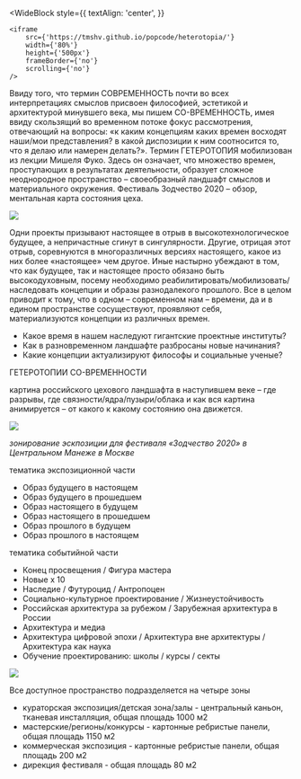 
<Head>
    <title>
        ГЕТЕРОТОПИИ СО-ВРЕМЕННОСТИ
    </title>
</Head>

<WideBlock
    style={{
        textAlign: 'center',
    }}
>
    <iframe
        src={'https://tmshv.github.io/popcode/heterotopia/'}
        width={'80%'}
        height={'500px'}
        frameBorder={'no'}
        scrolling={'no'}
    />
</WideBlock>

Ввиду того, что термин <HeterotopiaHighlight>СОВРЕМЕННОСТЬ</HeterotopiaHighlight> почти во всех интерпретациях смыслов присвоен философией, эстетикой и архитектурой минувшего века, мы пишем <HeterotopiaHighlight>СО-ВРЕМЕННОСТЬ</HeterotopiaHighlight>, имея ввиду скользящий во временном потоке фокус рассмотрения, отвечающий на вопросы: «к каким концепциям каких времен восходят наши/мои представления? в какой диспозиции к ним соотносится то, что я делаю или намерен делать?». Термин <HeterotopiaHighlight>ГЕТЕРОТОПИЯ</HeterotopiaHighlight> мобилизован из лекции Мишеля Фуко. Здесь он означает, что множество времен, проступающих в результатах деятельности, образует сложное неоднородное пространство – своеобразный ландшафт смыслов и материального окружения. Фестиваль Зодчество 2020 – обзор, ментальная карта состояния цеха.

<Image src='https://s.tmshv.com/unit4/heterotopia-heterotopia_01.jpg' />

Одни проекты призывают настоящее в отрыв в высокотехнологическое будущее, а непричастные сгинут в сингулярности. Другие, отрицая этот отрыв, соревнуются в многоразличных версиях настоящего, какое из них более «настоящее» чем другое. Иные настырно убеждают в том, что как будущее, так и настоящее просто обязано быть высокодуховным, посему необходимо реабилитировать/мобилизовать/наследовать концепции и образы разнодалекого прошлого.
Все в целом приводит к тому, что в одном – современном нам – времени, да и в едином пространстве сосуществуют, проявляют себя, материализуются концепции из различных времен.

- Какое время в нашем наследуют гигантские проектные институты?
- Как в разновременном ландшафте разбросаны новые начинания?
- Какие концепции актуализируют философы и социальные ученые?


<HeterotopiaTitle>ГЕТЕРОТОПИИ СО-ВРЕМЕННОСТИ</HeterotopiaTitle>

картина российского цехового ландшафта в наступившем веке – где разрывы, где связности/ядра/пузыри/облака и как вся картина анимируется – от какого к какому состоянию она движется.

<Image src='https://s.tmshv.com/unit4/heterotopia-heterotopia_02.jpg' />

*зонирование эскпозиции для фестиваля «Зодчество 2020» в Центральном Манеже в Москве*

<HeterotopiaTitle>тематика экспозиционной части</HeterotopiaTitle>

- Образ будущего в настоящем
- Образ будущего в прошедшем
- Образ настоящего в будущем
- Образ настоящего в прошедшем
- Образ прошлого в будущем
- Образ прошлого в настоящем

<HeterotopiaTitle>тематика событийной части</HeterotopiaTitle>

- Конец просвещения / Фигура мастера
- Новые х 10
- Наследие / Футуроцид / Антропоцен
- Социально-культурное проектирование / Жизнеустойчивость
- Российская архитектура за рубежом / Зарубежная архитектура в России
- Архитектура и медиа
- Архитектура цифровой эпохи / Архитектура вне архитектуры / Архитектура как наука
- Обучение проектированию: школы / курсы / секты

<Image src='https://s.tmshv.com/unit4/heterotopia-heterotopia_03.jpg' />

<HeterotopiaTitle>Все доступное пространство подразделяется на четыре зоны</HeterotopiaTitle>

- кураторская экспозиция/детская зона/залы - центральный каньон, тканевая инсталляция, общая площадь 1000 м2
- мастерские/регионы/конкурсы - картонные ребристые панели, общая площадь 1150 м2
- коммерческая экспозиция - картонные ребристые панели, общая площадь 200 м2
- дирекция фестиваля - общая площадь 80 м2
